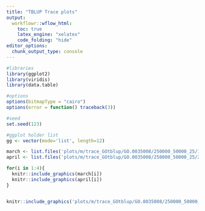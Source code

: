 ```yaml
---
title: "TBLUP Trace plots"
output:
  workflowr::wflow_html:
    toc: true
    latex_engine: "xelatex"
    code_folding: "hide"
editor_options:
  chunk_output_type: console
---
```

  
```r

#libraries
library(ggplot2)
library(viridis)
library(data.table)

#options
options(bitmapType = "cairo")
options(error = function() traceback(3))

#seed
set.seed(123)

#ggplot holder list
gg <- vector(mode='list', length=12)

```



```r

march <- list.files('plots/m/trace_GOtblup/GO.0035008/250000_50000_25/1', full.names = T)
april <- list.files('plots/m/trace_GOtblup/GO.0035008/250000_50000_25/2', full.names = T)

for(i in 1:4){
  knitr::include_graphics(march[i])
  knitr::include_graphics(april[i]) 
}


knitr::include_graphics('plots/m/trace_GOtblup/GO.0035008/250000_50000_25/1/mu.png')

```
